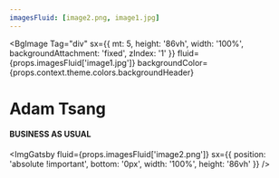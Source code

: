 ```yaml
---
imagesFluid: [image2.png, image1.jpg]
---
```


<BgImage
  Tag="div"
  sx={{
    mt: 5,
    height: '86vh',
    width: '100%',
    backgroundAttachment: 'fixed',
    zIndex: '1'
  }}
  fluid={props.imagesFluid['image1.jpg']}
  backgroundColor={props.context.theme.colors.backgroundHeader}
>
  <Div sx={{p: 4}} >
    <h1 >Adam Tsang</h1>
    <h4>BUSINESS AS USUAL</h4>
  </Div>
  
  <ImgGatsby
    fluid={props.imagesFluid['image2.png']}
    sx={{
      position: 'absolute !important',
      bottom: '0px',
      width: '100%',
      height: '86vh'
    }}
  />
</BgImage>
